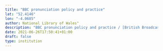 ```yaml
---
title: "BBC pronunciation policy and practice"
lat: "52.4146"
lon: "-4.0685"
author: National Library of Wales"
description: "BBC pronunciation policy and practice / [British Broadcasting Corporation Pronunciation Unit]."
date: 2021-06-26T17:50:41+01:00
draft: false
type: institution
---
```

